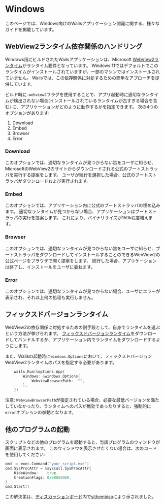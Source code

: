 # Windows

このページでは、Windows向けのWailsアプリケーション開発に関する、様々なガイドを掲載しています。

## WebView2ランタイム依存関係のハンドリング

Windows用にビルドされたWailsアプリケーションは、Microsoft [WebView2ランタイム](https://developer.microsoft.com/en-us/microsoft-edge/webview2/)がランタイム要件となっています。 Windows 11ではデフォルトでこのランタイムがインストールされていますが、一部のマシンではインストールされていません。 Wailsでは、この依存関係に対処するための簡単なアプローチを提供しています。

ビルド時に`-webview2`フラグを使用することで、アプリ起動時に適切なランタイムが検出されない場合(インストールされているランタイムが古すぎる場合を含む) に、アプリケーションがどのように動作するかを指定できます。 次の4つのオプションがあります:

1. Download
2. Embed
3. Browser
4. Error

### Download

このオプションでは、適切なランタイムが見つからない旨をユーザに知らせ、MicrosoftのWebView2のサイトからダウンロードされる公式のブートストラッパを実行する提案をします。 ユーザが続行を選択した場合、公式のブートストラッパがダウンロードおよび実行されます。

### Embed

このオプションでは、アプリケーション内に公式のブートストラッパの埋め込みます。 適切なランタイムが見つからない場合、アプリケーションはブートストラッパの実行を提案します。 これにより、バイナリサイズが150k程度増えます。

### Browser

このオプションでは、適切なランタイムが見つからない旨をユーザに知らせ、ブートストラッパをダウンロードしてインストールすることのできるWebView2の公式ページをブラウザで開く提案をします。 続行した場合、アプリケーションは終了し、インストールをユーザに委ねます。

### Error

このオプションでは、適切なランタイムが見つからない場合、ユーザにエラーが表示され、それ以上何の処理も実行しません。

## フィックスドバージョンランタイム

WebView2の依存関係に対処するための別手段として、自身でランタイムを運ぶという方法が挙げられます。 [フィックスドバージョンランタイム](https://developer.microsoft.com/microsoft-edge/webview2/#download-section)をダウンロードしてバンドルするか、アプリケーション内でランタイムをダウンロードするようにします。

また、Wailsの起動時に`windows.Options`において、フィックスドバージョンWebView2ランタイムのパスを指定する必要があります。

```go
    wails.Run(&options.App{
        Windows: &windows.Options{
            WebviewBrowserPath:  "",
        },
    })
```

注意: `WebviewBrowserPath`が指定されている場合、必要な最低バージョンを満たしていなかったり、ランタイムへのパスが無効であったりすると、強制的に`error`オプションの挙動となります。

## 他のプログラムの起動

スクリプトなどの他のプログラムを起動すると、当該プログラムのウィンドウが画面に表示されます。 このウィンドウを表示させたくない場合は、次のコードを使用してください:

```go
cmd := exec.Command("your_script.exe")
cmd.SysProcAttr = &syscall.SysProcAttr{
    HideWindow:    true,
    CreationFlags: 0x08000000,
}
cmd.Start()
```

この解決策は、[ディスカッションボード](https://github.com/wailsapp/wails/discussions/1734#discussioncomment-3386172)内で[sithembiso](https://github.com/sithembiso)により示されました。
